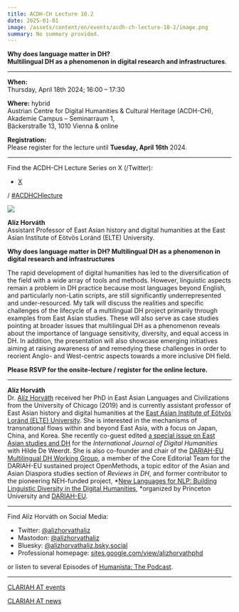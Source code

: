 ```yaml
---
title: ACDH-CH Lecture 10.2
date: 2025-01-01
image: /assets/content/en/events/acdh-ch-lecture-10-2/image.png
summary: No summary provided.
---
```


**Why does language matter in DH?**\
**Multilingual DH as a phenomenon in digital research and infrastructures**.

***

**When:**\
Thursday, April 18th 2024; 16:00 – 17:30

**Where:** hybrid\
Austrian Centre for Digital Humanities & Cultural Heritage (ACDH-CH),\
Akademie Campus – Seminarraum 1,\
Bäckerstraße 13, 1010 Vienna & online

**Registration:**\
Please register for the lecture until **Tuesday, April 16th** 2024.

***

Find the ACDH-CH Lecture Series on X (/Twitter):

* [X](https://twitter.com/AtClariah)

/ [#ACDHCHlecture](https://twitter.com/search?q=%23ACDHCHLecture\&src=typed_query)

![](/assets/content/en/events/acdh-ch-lecture-10-2/HA1-683x1024.jpg)

**Alíz Horváth**\
Assistant Professor of East Asian history and digital humanities at the East Asian Institute of Eötvös Loránd (ELTE) University.

****Why does language matter in DH? Multilingual DH as a phenomenon in digital research and infrastructures****

The rapid development of digital humanities has led to the diversification of the field with a wide array of tools and methods. However, linguistic aspects remain a problem in DH practice because most languages beyond English, and particularly non-Latin scripts, are still significantly underrepresented and under-resourced. My talk will discuss the realities and specific challenges of the lifecycle of a multilingual DH project primarily through examples from East Asian studies. These will also serve as case studies pointing at broader issues that multilingual DH as a phenomenon reveals about the importance of language sensitivity, diversity, and equal access in DH. In addition, the presentation will also showcase emerging initiatives aiming at raising awareness of and remedying these challenges in order to reorient Anglo- and West-centric aspects towards a more inclusive DH field.

**Please RSVP for the onsite-lecture / register for the online lecture.**

***

**Alíz Horváth**\
Dr. [Alíz Horváth](https://sites.google.com/view/alizhorvathphd) received her PhD in East Asian Languages and Civilizations from the University of Chicago (2019) and is currently assistant professor of East Asian history and digital humanities at the [East Asian Institute of Eötvös Loránd (ELTE) University](https://www.btk.elte.hu/en/). She is interested in the mechanisms of transnational flows within and beyond East Asia, with a focus on Japan, China, and Korea. She recently co-guest edited [a special issue on East Asian studies and DH](https://link.springer.com/article/10.1007/s42803-022-00064-5) for the *International Journal of Digital Humanities* with Hilde De Weerdt. She is also co-founder and chair of the [DARIAH-EU Multilingual DH Working Group](https://www.dariah.eu/activities/working-groups/multilingual-dh/), a member of the Core Editorial Team for the DARIAH-EU sustained project OpenMethods, a topic editor of the Asian and Asian Diaspora studies section of *Reviews in DH*, and former contributor to the pioneering NEH-funded project, \*[New Languages for NLP: Building Linguistic Diversity in the Digital Humanities](https://newnlp.princeton.edu/language/kanbun), \*organized by Princeton University and [DARIAH-EU](https://www.dariah.eu/).

***

Find Alíz Horváth on Social Media:

* Twitter: [@alizhorvathaliz](https://twitter.com/alizhorvathaliz)
* Mastodon: [@alizhorvathaliz](https://fedihum.org/@alizhorvathaliz)
* Bluesky: [@alizhorvathaliz.bsky.social](https://bsky.app/profile/alizhorvathaliz.bsky.social)
* Professional homepage: [sites.google.com/view/alizhorvathphd](https://sites.google.com/view/alizhorvathphd)

or listen to several Episodes of [Humanista: The Podcast](https://humanistathepodcast.com/).

***

[CLARIAH AT events](https://clariah.at/events/)

[CLARIAH AT news](https://clariah.at/news/)
